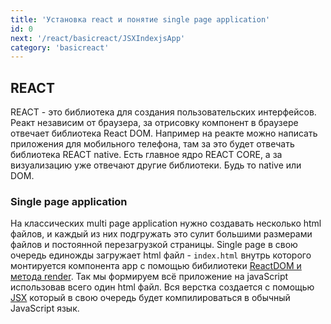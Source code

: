 ```yaml
---
title: 'Установка react и понятие single page application'
id: 0
next: '/react/basicreact/JSXIndexjsApp'
category: 'basicreact'
---
```



## REACT ##

REACT - это библиотека для создания пользовательских интерфейсов. Реакт независим от браузера, за отрисовку компонент в браузере отвечает библиотека React DOM.
Например на реакте можно написать приложения для мобильного телефона, там за это будет  отвечать библиотека REACT native.  Есть главное ядро REACT CORE, а за визуализацию уже отвечают другие библиотеки.
Будь то native или DOM.

### Single page application ###
На классических multi page application нужно создавать несколько html файлов, и каждый из них подгружать это сулит большими размерами файлов и постоянной перезагрузкой страницы.
Single page в свою очередь единожды загружает html файл -  `index.html` внутрь которого монтируется компонента app с помощью бибилиотеки [ReactDOM и метода render](#).
Так мы формируем всё приложение на javaScript использовав всего один html файл. Вся верстка создается с помощью [JSX](#) который в свою очередь будет компилироваться в обычный JavaScript язык.
